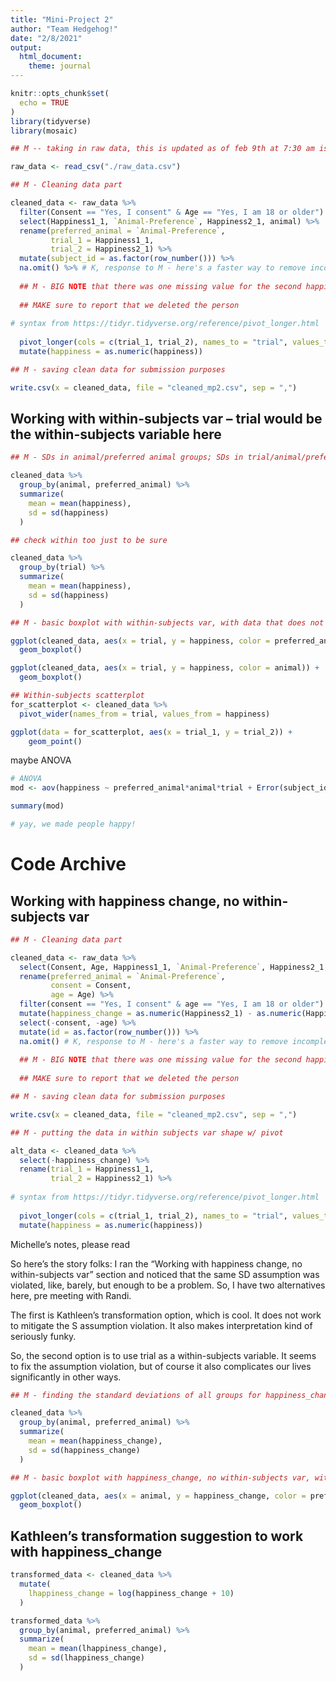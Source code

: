 ```yaml
---
title: "Mini-Project 2"
author: "Team Hedgehog!"
date: "2/8/2021"
output:
  html_document:
    theme: journal
---
```


```r
knitr::opts_chunk$set(
  echo = TRUE
)
library(tidyverse)
library(mosaic)
```

```r

## M -- taking in raw data, this is updated as of feb 9th at 7:30 am ish

raw_data <- read_csv("./raw_data.csv")
```

```r

## M - Cleaning data part

cleaned_data <- raw_data %>%
  filter(Consent == "Yes, I consent" & Age == "Yes, I am 18 or older") %>%
  select(Happiness1_1, `Animal-Preference`, Happiness2_1, animal) %>%
  rename(preferred_animal = `Animal-Preference`,
         trial_1 = Happiness1_1,
         trial_2 = Happiness2_1) %>%
  mutate(subject_id = as.factor(row_number())) %>% 
  na.omit() %>% # K, response to M - here's a faster way to remove incomplete cases. We definitely removed that 1 person, and just that 1 person! :)
  
  ## M - BIG NOTE that there was one missing value for the second happiness question, and I removed it here (it was a roundabout way of doing it, I know, but I don't think we'll be graded on that particular point)
  
  ## MAKE sure to report that we deleted the person
  
# syntax from https://tidyr.tidyverse.org/reference/pivot_longer.html
  
  pivot_longer(cols = c(trial_1, trial_2), names_to = "trial", values_to = "happiness") %>%
  mutate(happiness = as.numeric(happiness))
```

```r

## M - saving clean data for submission purposes

write.csv(x = cleaned_data, file = "cleaned_mp2.csv", sep = ",")
```


## Working with within-subjects var -- trial would be the within-subjects variable here


```r

## M - SDs in animal/preferred animal groups; SDs in trial/animal/preferred animal groups do in fact meet the same standard deviation assumption

cleaned_data %>%
  group_by(animal, preferred_animal) %>%
  summarize(
    mean = mean(happiness),
    sd = sd(happiness)
  )

## check within too just to be sure

cleaned_data %>%
  group_by(trial) %>%
  summarize(
    mean = mean(happiness),
    sd = sd(happiness)
  )
```

```r
## M - basic boxplot with within-subjects var, with data that does not violate assumptions

ggplot(cleaned_data, aes(x = trial, y = happiness, color = preferred_animal)) +
  geom_boxplot()

ggplot(cleaned_data, aes(x = trial, y = happiness, color = animal)) +
  geom_boxplot()
```

```r
## Within-subjects scatterplot
for_scatterplot <- cleaned_data %>%
  pivot_wider(names_from = trial, values_from = happiness)

ggplot(data = for_scatterplot, aes(x = trial_1, y = trial_2)) +
    geom_point()
```

maybe ANOVA

```r
# ANOVA
mod <- aov(happiness ~ preferred_animal*animal*trial + Error(subject_id) + preferred_animal*animal, data = cleaned_data)

summary(mod)

# yay, we made people happy!
```



# Code Archive

## Working with happiness change, no within-subjects var


```r

## M - Cleaning data part

cleaned_data <- raw_data %>%
  select(Consent, Age, Happiness1_1, `Animal-Preference`, Happiness2_1, animal) %>%
  rename(preferred_animal = `Animal-Preference`,
         consent = Consent,
         age = Age) %>%
  filter(consent == "Yes, I consent" & age == "Yes, I am 18 or older") %>%
  mutate(happiness_change = as.numeric(Happiness2_1) - as.numeric(Happiness1_1)) %>%
  select(-consent, -age) %>%
  mutate(id = as.factor(row_number())) %>%
  na.omit() # K, response to M - here's a faster way to remove incomplete cases. We definitely removed that 1 person, and just that 1 person! :)
  
  ## M - BIG NOTE that there was one missing value for the second happiness question, and I removed it here (it was a roundabout way of doing it, I know, but I don't think we'll be graded on that particular point)
  
  ## MAKE sure to report that we deleted the person
```

```r

## M - saving clean data for submission purposes

write.csv(x = cleaned_data, file = "cleaned_mp2.csv", sep = ",")
```

```r

## M - putting the data in within subjects var shape w/ pivot

alt_data <- cleaned_data %>%
  select(-happiness_change) %>%
  rename(trial_1 = Happiness1_1,
         trial_2 = Happiness2_1) %>%
  
# syntax from https://tidyr.tidyverse.org/reference/pivot_longer.html
  
  pivot_longer(cols = c(trial_1, trial_2), names_to = "trial", values_to = "happiness") %>%
  mutate(happiness = as.numeric(happiness))

```

Michelle's notes, please read

So here's the story folks: I ran the "Working with happiness change, no within-subjects var" section and noticed that the same SD assumption was violated, like, barely, but enough to be a problem. So, I have two alternatives here, pre meeting with Randi. 

The first is Kathleen's transformation option, which is cool. It does not work to mitigate the S assumption violation. It also makes interpretation kind of seriously funky. 

So, the second option is to use trial as a within-subjects variable. It seems to fix the assumption violation, but of course it also complicates our lives significantly in other ways. 

```r

## M - finding the standard deviations of all groups for happiness_change version

cleaned_data %>%
  group_by(animal, preferred_animal) %>%
  summarize(
    mean = mean(happiness_change),
    sd = sd(happiness_change)
  )
```   

```r
## M - basic boxplot with happiness_change, no within-subjects var, with data that violates assumptions

ggplot(cleaned_data, aes(x = animal, y = happiness_change, color = preferred_animal)) +
  geom_boxplot()
```


## Kathleen's transformation suggestion to work with happiness_change

```r
transformed_data <- cleaned_data %>%
  mutate(
    lhappiness_change = log(happiness_change + 10)
  )

transformed_data %>%
  group_by(animal, preferred_animal) %>%
  summarize(
    mean = mean(lhappiness_change),
    sd = sd(lhappiness_change)
  )
```



